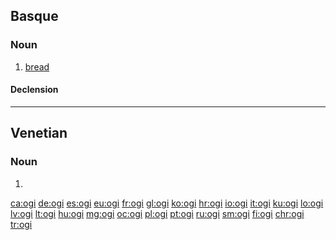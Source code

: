 ==Basque==

===Noun===
{{eu-noun}}

# [[bread]]

====Declension====
{{eu-decl-inanim noun|av=1|kv=1}}

----

==Venetian==

===Noun===
{{head|vec|plural}} {{m}}

# {{plural of|ogio|lang=vec|nocat=1}}

[[ca:ogi]]
[[de:ogi]]
[[es:ogi]]
[[eu:ogi]]
[[fr:ogi]]
[[gl:ogi]]
[[ko:ogi]]
[[hr:ogi]]
[[io:ogi]]
[[it:ogi]]
[[ku:ogi]]
[[lo:ogi]]
[[lv:ogi]]
[[lt:ogi]]
[[hu:ogi]]
[[mg:ogi]]
[[oc:ogi]]
[[pl:ogi]]
[[pt:ogi]]
[[ru:ogi]]
[[sm:ogi]]
[[fi:ogi]]
[[chr:ogi]]
[[tr:ogi]]